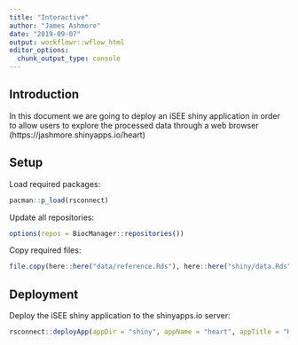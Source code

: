 ```yaml
---
title: "Interactive"
author: "James Ashmore"
date: "2019-09-07"
output: workflowr::wflow_html
editor_options:
  chunk_output_type: console
---
```


## Introduction

In this document we are going to deploy an iSEE shiny application in order to allow users to explore the processed data through a web browser (https://jashmore.shinyapps.io/heart)

## Setup

Load required packages:

```r
pacman::p_load(rsconnect)
```

Update all repositories:

```r
options(repos = BiocManager::repositories())
```

Copy required files:

```r
file.copy(here::here("data/reference.Rds"), here::here("shiny/data.Rds"), overwrite = TRUE)
```

## Deployment

Deploy the iSEE shiny application to the shinyapps.io server:

```r
rsconnect::deployApp(appDir = "shiny", appName = "heart", appTitle = "Heart", account = "jashmore", launch.browser = FALSE, forceUpdate = TRUE)
```
